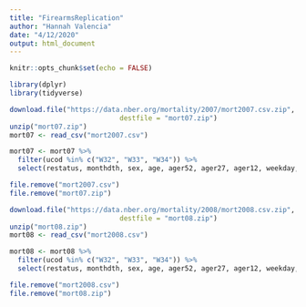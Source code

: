 ```yaml
---
title: "FirearmsReplication"
author: "Hannah Valencia"
date: "4/12/2020"
output: html_document
---
```


```r
knitr::opts_chunk$set(echo = FALSE)

library(dplyr)
library(tidyverse)
```


```r
download.file("https://data.nber.org/mortality/2007/mort2007.csv.zip",
                           destfile = "mort07.zip")
unzip("mort07.zip")
mort07 <- read_csv("mort2007.csv")

mort07 <- mort07 %>%
  filter(ucod %in% c("W32", "W33", "W34")) %>%
  select(restatus, monthdth, sex, age, ager52, ager27, ager12, weekday, year, ucod, race, racer3, racer5)

file.remove("mort2007.csv")
file.remove("mort07.zip")
```

```r
download.file("https://data.nber.org/mortality/2008/mort2008.csv.zip",
                           destfile = "mort08.zip")
unzip("mort08.zip")
mort08 <- read_csv("mort2008.csv")

mort08 <- mort08 %>%
  filter(ucod %in% c("W32", "W33", "W34")) %>%
  select(restatus, monthdth, sex, age, ager52, ager27, ager12, weekday, year, ucod, race, racer3, racer5)

file.remove("mort2008.csv")
file.remove("mort08.zip")
```

























